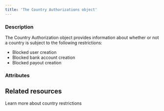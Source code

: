 ```yaml
---
title: 'The Country Authorizations object'
---
```


  
### Description
The Country Authorization object provides information about whether or not a country is subject to the following restrictions:  
- Blocked user creation  
- Blocked bank account creation  
- Blocked payout creation  

### Attributes  

<CountryCode1 />  

<CountryName />  

<Authorization />  

<LastUpdate />

## Related resources

<Card title="Guide" href="/guides/users/policies/country-restrictions">Learn more about country restrictions</Card>